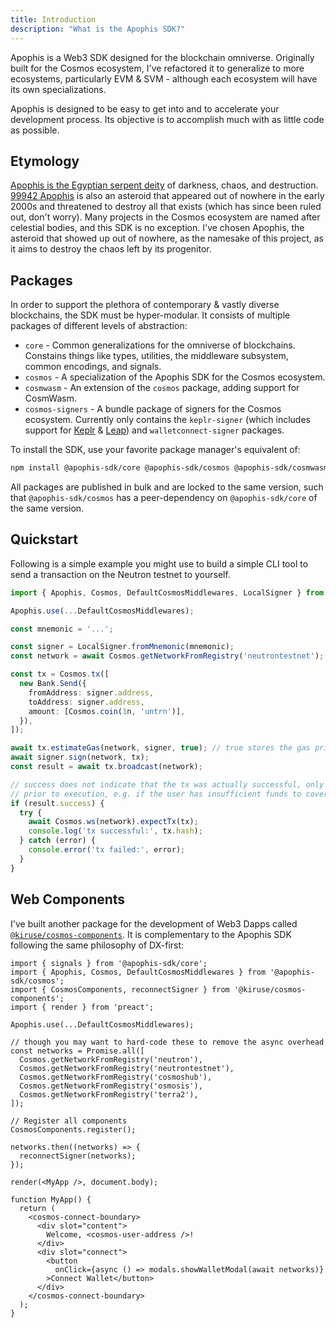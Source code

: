 ```yaml
---
title: Introduction
description: "What is the Apophis SDK?"
---
```


Apophis is a Web3 SDK designed for the blockchain omniverse. Originally built for the Cosmos
ecosystem, I've refactored it to generalize to more ecosystems, particularly EVM & SVM - although
each ecosystem will have its own specializations.

Apophis is designed to be easy to get into and to accelerate your development process. Its objective
is to accomplish much with as little code as possible.

## Etymology

[Apophis is the Egyptian serpent deity](https://www.worldhistory.org/Apophis/) of darkness, chaos,
and destruction. [99942 Apophis](https://en.wikipedia.org/wiki/99942_Apophis) is also an asteroid
that appeared out of nowhere in the early 2000s and threatened to destroy all that exists (which has
since been ruled out, don't worry). Many projects in the Cosmos ecosystem are named after celestial
bodies, and this SDK is no exception. I've chosen Apophis, the asteroid that showed up out of nowhere,
as the namesake of this project, as it aims to destroy the chaos left by its progenitor.

## Packages
In order to support the plethora of contemporary & vastly diverse blockchains, the SDK must be
hyper-modular. It consists of multiple packages of different levels of abstraction:

- `core` - Common generalizations for the omniverse of blockchains. Constains things like types,
  utilities, the middleware subsystem, common encodings, and signals.
- `cosmos` - A specialization of the Apophis SDK for the Cosmos ecosystem.
- `cosmwasm` - An extension of the `cosmos` package, adding support for CosmWasm.
- `cosmos-signers` - A bundle package of signers for the Cosmos ecosystem. Currently only contains
  the `keplr-signer` (which includes support for [Keplr](https://keplr.app/) &
  [Leap](https://leapwallet.io/)) and `walletconnect-signer` packages.

To install the SDK, use your favorite package manager's equivalent of:

```bash
npm install @apophis-sdk/core @apophis-sdk/cosmos @apophis-sdk/cosmwasm @apophis-sdk/cosmos-signers
```

All packages are published in bulk and are locked to the same version, such that `@apophis-sdk/cosmos`
has a peer-dependency on `@apophis-sdk/core` of the same version.

## Quickstart
Following is a simple example you might use to build a simple CLI tool to send a transaction on the
Neutron testnet to yourself.

```ts
import { Apophis, Cosmos, DefaultCosmosMiddlewares, LocalSigner } from '@apophis-sdk/cosmos';

Apophis.use(...DefaultCosmosMiddlewares);

const mnemonic = '...';

const signer = LocalSigner.fromMnemonic(mnemonic);
const network = await Cosmos.getNetworkFromRegistry('neutrontestnet');

const tx = Cosmos.tx([
  new Bank.Send({
    fromAddress: signer.address,
    toAddress: signer.address,
    amount: [Cosmos.coin(1n, 'untrn')],
  }),
]);

await tx.estimateGas(network, signer, true); // true stores the gas price in the tx object
await signer.sign(network, tx);
const result = await tx.broadcast(network);

// success does not indicate that the tx was actually successful, only that it hasn't been rejected
// prior to execution, e.g. if the user has insufficient funds to cover gas.
if (result.success) {
  try {
    await Cosmos.ws(network).expectTx(tx);
    console.log('tx successful:', tx.hash);
  } catch (error) {
    console.error('tx failed:', error);
  }
}
```

## Web Components
I've built another package for the development of Web3 Dapps called
[`@kiruse/cosmos-components`](https://docs.kiruse.dev/projects/cosmos-components). It is complementary
to the Apophis SDK following the same philosophy of DX-first:

```tsx
import { signals } from '@apophis-sdk/core';
import { Apophis, Cosmos, DefaultCosmosMiddlewares } from '@apophis-sdk/cosmos';
import { CosmosComponents, reconnectSigner } from '@kiruse/cosmos-components';
import { render } from 'preact';

Apophis.use(...DefaultCosmosMiddlewares);

// though you may want to hard-code these to remove the async overhead
const networks = Promise.all([
  Cosmos.getNetworkFromRegistry('neutron'),
  Cosmos.getNetworkFromRegistry('neutrontestnet'),
  Cosmos.getNetworkFromRegistry('cosmoshub'),
  Cosmos.getNetworkFromRegistry('osmosis'),
  Cosmos.getNetworkFromRegistry('terra2'),
]);

// Register all components
CosmosComponents.register();

networks.then((networks) => {
  reconnectSigner(networks);
});

render(<MyApp />, document.body);

function MyApp() {
  return (
    <cosmos-connect-boundary>
      <div slot="content">
        Welcome, <cosmos-user-address />!
      </div>
      <div slot="connect">
        <button
          onClick={async () => modals.showWalletModal(await networks)}
        >Connect Wallet</button>
      </div>
    </cosmos-connect-boundary>
  );
}
```
